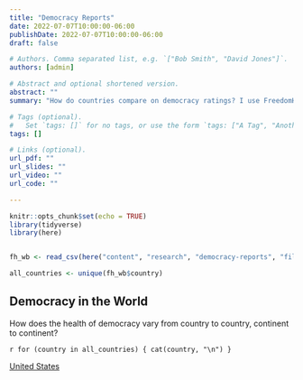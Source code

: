 ```yaml
---
title: "Democracy Reports"
date: 2022-07-07T10:00:00-06:00
publishDate: 2022-07-07T10:00:00-06:00
draft: false

# Authors. Comma separated list, e.g. `["Bob Smith", "David Jones"]`.
authors: [admin]

# Abstract and optional shortened version.
abstract: ""
summary: "How do countries compare on democracy ratings? I use FreedomHouse data to find out."

# Tags (optional).
#   Set `tags: []` for no tags, or use the form `tags: ["A Tag", "Another Tag"]` for one or more tags.
tags: []

# Links (optional).
url_pdf: ""
url_slides: ""
url_video: ""
url_code: ""

---
```


```r
knitr::opts_chunk$set(echo = TRUE)
library(tidyverse)
library(here)


fh_wb <- read_csv(here("content", "research", "democracy-reports", "files", "fh_wb.csv"))

all_countries <- unique(fh_wb$country)

```

## Democracy in the World
How does the health of democracy vary from country to country, continent to continent? 

`r for (country in all_countries) { cat(country, "\n") }`


[United States](files/United States.html)

